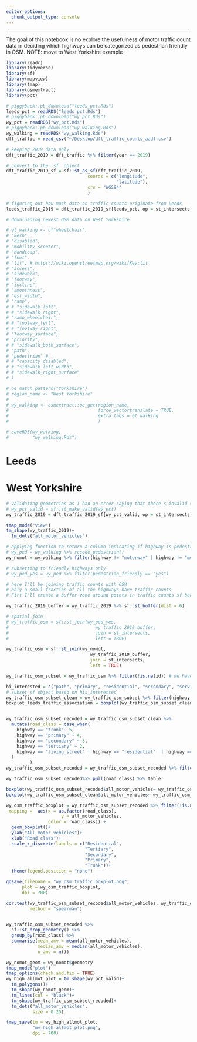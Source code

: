 ```yaml
---
editor_options: 
  chunk_output_type: console
---
```


---

The goal of this notebook is no explore the usefulness of motor traffic count data in deciding which highways can be categorized as pedestrian friendly in OSM.
NOTE: move to West Yorkshire example

```r
library(readr)
library(tidyverse)
library(sf)
library(mapview)
library(tmap)
library(osmextract)
library(pct)

# piggyback::pb_download("leeds_pct.Rds")
leeds_pct = readRDS("leeds_pct.Rds")
# piggyback::pb_download("wy_pct.Rds")
wy_pct = readRDS("wy_pct.Rds")
# piggyback::pb_download("wy_walking.Rds")
wy_walking = readRDS("wy_walking.Rds")
dft_traffic = read_csv("~/Desktop/dft_traffic_counts_aadf.csv")

# keeping 2019 data only
dft_traffic_2019 = dft_traffic %>% filter(year == 2019)

# convert to the `sf` object
dft_traffic_2019_sf = sf::st_as_sf(dft_traffic_2019,
                               coords = c("longitude",
                                          "latitude"),
                               crs = "WGS84"
                               )

```

```r
# figuring out how much data on traffic counts originate from Leeds
leeds_traffic_2019 = dft_traffic_2019_sf[leeds_pct, op = st_intersects]
```

```r
# downloading newest OSM data on West Yorkshire

# et_walking <- c("wheelchair",
# "kerb",
# "disabled",
# "mobility_scooter",
# "handicap",
# "foot",
# "lit", # https://wiki.openstreetmap.org/wiki/Key:lit
# "access",
# "sidewalk",
# "footway",
# "incline",
# "smoothness",
# "est_width",
# "ramp",
# # "sidewalk_left",
# # "sidewalk_right",
# "ramp_wheelchair",
# # "footway_left",
# # "footway_right",
# "footway_surface",
# "priority",
# # "sidewalk_both_surface",
# "path",
# "pedestrian" # ,
# # "capacity_disabled",
# # "sidewalk_left_width",
# # "sidewalk_right_surface"
# )

# oe_match_pattern("Yorkshire")
# region_name <- "West Yorkshire"
# 
# wy_walking <- osmextract::oe_get(region_name,
#                                  force_vectortranslate = TRUE,
#                                  extra_tags = et_walking
#                                  )

# saveRDS(wy_walking,
#         "wy_walking.Rds")
```

# Leeds
<!-- ```{r} -->
<!-- # subsetting WY OSM data to Leeds to reduce case study size; keeping only rows that have non-NA highways -->
<!-- leeds_walking = wy_walking[leeds_pct, op = st_intersects] %>% filter(!is.na(highway)) -->

<!-- # applying function to return a column indicating if highway is pedestrian friendly -->
<!-- leeds_ped = leeds_walking %>% recode_pedestrian()  -->

<!-- # subsetting to friendly highways only -->
<!-- leeds_ped_yes = leeds_ped %>% filter(pedestrian_friendly == "yes") -->
<!-- ``` -->

<!-- ```{r} -->
<!-- # here I'll be joining traffic counts with OSM  -->
<!-- # only a small fraction of all the highways have traffic counts -->
<!-- # Firt I'll create a buffer zone around points in traffic counts sf because it's known that OSM data is not 100% geographically accurate. Haklay (2010) indicated that the error is about 6m, hence my buffer zone will be 6m -->

<!-- leeds_traffic_2019_buffer = leeds_traffic_2019 %>% sf::st_buffer(dist = 6) -->

<!-- # spatial join -->
<!-- leeds_traffic_osm = sf::st_join(leeds_ped_yes,  -->
<!--                                 leeds_traffic_2019_buffer, -->
<!--                                 join = st_intersects, -->
<!--                                 left = TRUE) -->

<!-- # Let's have a look how data has been joined by exploring the annual average daily flows (AADF) for motor vehicles  -->
<!-- leeds_traffic_osm %>% filter(!is.na(all_motor_vehicles)) %>% nrow()  -->
<!-- # 355; this is less than leeds_traffic_2019 has rows (370). Most likely some where deleted because they did not intersect with any pedestrian friendly highways in Leeds (motorways are excluded by default) -->

<!-- leeds_traffic_osm %>%  -->
<!--   sf::st_drop_geometry() %>%  -->
<!--   filter(!is.na(all_motor_vehicles)) %>%  -->
<!--   group_by(osm_id) %>%  -->
<!--   summarise(n = n()) %>%  -->
<!--   arrange(.by_group = T) -->

<!-- ``` -->

<!-- ```{r} -->
<!-- # we can have a look at what has been gotten rid of -->

<!-- # df without geometry for quicker computation -->
<!-- leeds_traffic_osm_test = leeds_traffic_osm %>% filter(!is.na(all_motor_vehicles)) %>% sf::st_drop_geometry()  -->
<!-- leeds_traffic_2019_test = leeds_traffic_2019 %>% sf::st_drop_geometry()  -->

<!-- # setting a difference between the two DFs -->
<!-- absent_ids = setdiff(leeds_traffic_2019_test$id, leeds_traffic_osm_test$id) -->
<!-- absent_ids %>% length # interesting, it's 70 and not 15 as expected. -->

<!-- # visualising the roads that are NA after the spatial join -->
<!-- leeds_traffic_2019_buffer %>% filter(id %in% absent_ids) %>% mapview() # some of points fall outside of the roads, hence making 6m buffer not enough (Whitehall Road); some intersect with motorways (Inner Ring Road) that are excluded from the OSM pedestrian friendly network -->

<!-- # The question remains why we have 70 excluded rows and not 15 -->
<!-- # let's subset the joined sf to make analysis easier + quicker -->
<!-- leeds_traffic_osm_subset = leeds_traffic_osm %>% filter(!is.na(id)) # we have dublicated (see 223 and 223.1 that both have osm_id == 4045653) -->
<!-- leeds_traffic_osm_subset %>% filter(osm_id == 4045653) %>% slice(1) %>% mapview() -->
<!-- leeds_traffic_osm_subset %>% filter(osm_id == 4045653) %>% slice(2) %>% mapview() -->
<!-- ltos = leeds_traffic_osm_subset %>% filter(osm_id == 4045653) -->
<!-- # it seems that there are two different traffic counts that intersect with the same OSM linestring -->
<!-- lt407 = leeds_traffic_2019 %>% filter(id == 407)  -->
<!-- lt27176 = leeds_traffic_2019 %>% filter(id == 27176)  -->
<!-- tmap_mode("view") -->
<!-- tm_shape(lt407)+ -->
<!--   tm_dots("green")+ -->
<!--   tm_shape(lt27176)+ -->
<!--   tm_dots("red") + -->
<!--   tm_shape(ltos)+ -->
<!--   tm_lines("osm_id") -->
<!-- # suspicion was right. there are two different traffic counts for the same road but for different road segments.  -->
<!-- # question: should both be left or only one (perhaps the one with a higher count?) -->
<!-- ``` -->

<!-- ```{r} -->
<!-- # In this section we'll explore the association between highway types and total motor traffic volume -->

<!-- # first, let's define highways of interest -->
<!-- hi_interested = c("path", "primary", "residential", "secondary", "service", "tertiary", "track", "trunk", "unclassified") -->
<!-- # subset sf object based on his_interested -->
<!-- leeds_traffic_osm_subset_clean = leeds_traffic_osm_subset %>% filter(highway %in% hi_interested) -->
<!-- boxplot_leeds_traffic_association = boxplot(leeds_traffic_osm_subset_clean$all_motor_vehicles ~ leeds_traffic_osm_subset_clean$highway) -->
<!-- boxplot_leeds_traffic_association      -->

<!-- # there is a tertiary road that stands out for its motor traffic volume over 80k -->
<!-- leeds_traffic_osm_subset_clean %>% filter(highway == "tertiary" & all_motor_vehicles > 20000) %>% mapview  -->

<!-- # in general, boxplots seem to reflect a general understanding of motor traffic distribution. Surprisingly, perhaps, trunk roads have positive skewness and higher dispersion than primary roads. Residential roads have the most outliers, which makes one wonder why -- perhaps it's an indication of rat running? Indeed, the dataset is also small, hence more prone to show skewed results. -->

<!-- # boxplots show median, not mean, hence it might be useful to look at the mean and standard deviations to get a better understanding of distribution of the data. -->
<!-- leeds_traffic_osm_subset_clean %>%  -->
<!--   sf::st_drop_geometry() %>%  -->
<!--   group_by(highway) %>%  -->
<!--   summarise(mean_mtraffic = mean(all_motor_vehicles), -->
<!--             sd_mtraffic = sd(all_motor_vehicles))  -->

<!-- # relatively large SDs confirms that the data is dispersed. Indeed, for some highways SD is larger than the mean, which leads to negative traffic. It does implies a non-normal distrubution -->

<!-- # Let plot the histogram of motor traffic in residential roads -->
<!-- leeds_traffic_osm_subset_clean %>% sf::st_drop_geometry() %>% filter(highway == "residential") %>% pull(all_motor_vehicles) %>% hist() -->
<!-- # it's strongly positively skewed; -->
<!-- # indeed, this might have resulted from a small sample, yet large dispersion of data makes it hard to assume that certain roads have low motor traffic, hence can be categorized by default as "pedestrian friendly". -->


<!-- ``` -->

<!-- ```{r} -->
<!-- cor.test(leeds_traffic_osm_subset_clean$all_motor_vehicles, -->
<!--          as.numeric(as.factor(leeds_traffic_osm_subset_clean$highway)), -->
<!--          method = "spearman") -->
<!-- ?cor.test -->
<!-- ``` -->


# West Yorkshire

```r
# validating geometries as I had an error saying that there's invalid spherical geometry
# wy_pct_valid = sf::st_make_valid(wy_pct) 
wy_traffic_2019 = dft_traffic_2019_sf[wy_pct_valid, op = st_intersects]

tmap_mode("view")
tm_shape(wy_traffic_2019)+
  tm_dots("all_motor_vehicles")

# applying function to return a column indicating if highway is pedestrian friendly
# wy_ped = wy_walking %>% recode_pedestrian() 
wy_nomot = wy_walking %>% filter(highway != "motorway" | highway != "motorway_link")

# subsetting to friendly highways only
# wy_ped_yes = wy_ped %>% filter(pedestrian_friendly == "yes")
```

```r
# here I'll be joining traffic counts with OSM 
# only a small fraction of all the highways have traffic counts
# Firt I'll create a buffer zone around points in traffic counts sf because it's known that OSM data is not 100% geographically accurate. Haklay (2010) indicated that the error is about 6m, hence my buffer zone will be 6m

wy_traffic_2019_buffer = wy_traffic_2019 %>% sf::st_buffer(dist = 6)

# spatial join
# wy_traffic_osm = sf::st_join(wy_ped_yes,
#                                 wy_traffic_2019_buffer,
#                                 join = st_intersects,
#                                 left = TRUE)

wy_traffic_osm = sf::st_join(wy_nomot,
                                wy_traffic_2019_buffer,
                                join = st_intersects,
                                left = TRUE)
```

```r
wy_traffic_osm_subset = wy_traffic_osm %>% filter(!is.na(id)) # we have dublicated (see 223 and 223.1 that both have osm_id == 4045653)

hi_interested = c("path", "primary", "residential", "secondary", "service", "tertiary", "track", "trunk", "unclassified")
# subset sf object based on his_interested
wy_traffic_osm_subset_clean = wy_traffic_osm_subset %>% filter(highway %in% hi_interested)
boxplot_leeds_traffic_association = boxplot(wy_traffic_osm_subset_clean$all_motor_vehicles ~ wy_traffic_osm_subset_clean$highway)



```


```r
wy_traffic_osm_subset_recoded = wy_traffic_osm_subset_clean %>%
  mutate(road_class = case_when(
    highway == "trunk"~ 5,
    highway == "primary" ~ 4,
    highway == "secondary" ~ 3,
    highway == "tertiary" ~ 2,
    highway == "living_street" | highway == "residential"  | highway == "unclassified"  ~ 1
  ) 
         )
wy_traffic_osm_subset_recoded = wy_traffic_osm_subset_recoded %>% filter(road)

wy_traffic_osm_subset_recoded%>% pull(road_class) %>% table

boxplot(wy_traffic_osm_subset_recoded$all_motor_vehicles~ wy_traffic_osm_subset_recoded$road_class)
boxplot(wy_traffic_osm_subset_clean$all_motor_vehicles~ wy_traffic_osm_subset_clean$highway)

wy_osm_traffic_boxplot = wy_traffic_osm_subset_recoded %>% filter(!is.na(road_class)) %>% group_by(road_class) %>% ggplot(
 mapping =  aes(x = as.factor(road_class), 
                     y = all_motor_vehicles,
                color = road_class)) +
  geom_boxplot()+
  ylab("All motor vehicles")+
  xlab("Road class")+
  scale_x_discrete(labels = c("Residential",
                              "Tertiary",
                              "Secondary",
                              "Primary",
                              "Trunk"))+
  theme(legend.position = "none")

ggsave(filename = "wy_osm_traffic_boxplot.png",
      plot = wy_osm_traffic_boxplot,
      dpi = 700)

cor.test(wy_traffic_osm_subset_recoded$all_motor_vehicles, wy_traffic_osm_subset_recoded$road_class,
         method = "spearman")


wy_traffic_osm_subset_recoded %>% 
  sf::st_drop_geometry() %>% 
  group_by(road_class) %>% 
  summarise(mean_amv = mean(all_motor_vehicles),
            median_amv = median(all_motor_vehicles),
            n_amv = n())

wy_nomot_geom = wy_nomot$geometry
tmap_mode("plot")
tmap_options(check.and.fix = TRUE)
wy_high_allmot_plot = tm_shape(wy_pct_valid)+
  tm_polygons()+
  tm_shape(wy_nomot_geom)+
  tm_lines(col = "black")+
  tm_shape(wy_traffic_osm_subset_recoded)+
  tm_dots("all_motor_vehicles",
          size = 0.25)

tmap_save(tm = wy_high_allmot_plot,
          "wy_high_allmot_plot.png",
          dpi = 700)
```

